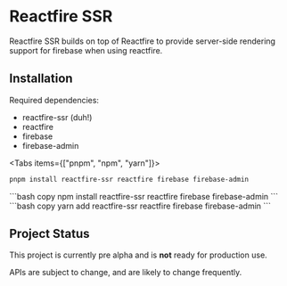 
# Reactfire SSR

Reactfire SSR builds on top of Reactfire to provide server-side rendering support for firebase when using reactfire.

## Installation

Required dependencies:

- reactfire-ssr (duh!)
- reactfire
- firebase
- firebase-admin

<Tabs items={["pnpm", "npm", "yarn"]}>
  <Tab>
  ```bash copy
  pnpm install reactfire-ssr reactfire firebase firebase-admin
  ```
  </Tab>
  <Tab>
  ```bash copy
  npm install reactfire-ssr reactfire firebase firebase-admin
  ```
  </Tab>
  <Tab>
  ```bash copy
  yarn add reactfire-ssr reactfire firebase firebase-admin
  ```
  </Tab>
</Tabs>

## Project Status

This project is currently pre alpha and is __not__ ready for production use.

APIs are subject to change, and are likely to change frequently.
